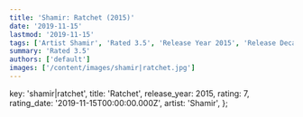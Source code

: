```yaml
---
title: 'Shamir: Ratchet (2015)'
date: '2019-11-15'
lastmod: '2019-11-15'
tags: ['Artist Shamir', 'Rated 3.5', 'Release Year 2015', 'Release Decade 2010']
summary: 'Rated 3.5'
authors: ['default']
images: ['/content/images/shamir|ratchet.jpg']
---
```


  key: 'shamir|ratchet',
  title: 'Ratchet',
  release_year: 2015,
  rating: 7,
  rating_date: '2019-11-15T00:00:00.000Z',
  artist: 'Shamir',
};

<MusicRating data={data} />
